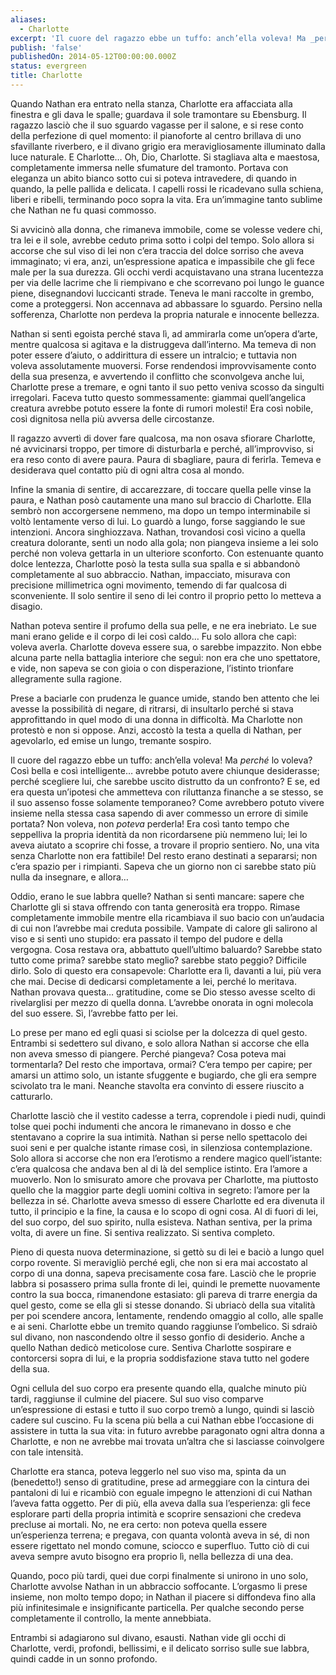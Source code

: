 ```yaml
---
aliases:
  - Charlotte
excerpt: 'Il cuore del ragazzo ebbe un tuffo: anch’ella voleva! Ma _perché_ lo voleva?'
publish: 'false'
publishedOn: 2014-05-12T00:00:00.000Z
status: evergreen
title: Charlotte
---
```

Quando Nathan era entrato nella stanza, Charlotte era affacciata alla finestra e gli dava le spalle; guardava il sole tramontare su Ebensburg. Il ragazzo lasciò che il suo sguardo vagasse per il salone, e si rese conto della perfezione di quel momento: il pianoforte al centro brillava di uno sfavillante riverbero, e il divano grigio era meravigliosamente illuminato dalla luce naturale. E Charlotte… Oh, Dio, Charlotte. Si stagliava alta e maestosa, completamente immersa nelle sfumature del tramonto. Portava con eleganza un abito bianco sotto cui si poteva intravedere, di quando in quando, la pelle pallida e delicata. I capelli rossi le ricadevano sulla schiena, liberi e ribelli, terminando poco sopra la vita. Era un’immagine tanto sublime che Nathan ne fu quasi commosso.

Si avvicinò alla donna, che rimaneva immobile, come se volesse vedere chi, tra lei e il sole, avrebbe ceduto prima sotto i colpi del tempo. Solo allora si accorse che sul viso di lei non c’era traccia del dolce sorriso che aveva immaginato; vi era, anzi, un’espressione apatica e impassibile che gli fece male per la sua durezza. Gli occhi verdi acquistavano una strana lucentezza per via delle lacrime che li riempivano e che scorrevano poi lungo le guance piene, disegnandovi luccicanti strade. Teneva le mani raccolte in grembo, come a proteggersi. Non accennava ad abbassare lo sguardo. Persino nella sofferenza, Charlotte non perdeva la propria naturale e innocente bellezza.

Nathan si sentì egoista perché stava lì, ad ammirarla come un’opera d’arte, mentre qualcosa si agitava e la distruggeva dall’interno. Ma temeva di non poter essere d’aiuto, o addirittura di essere un intralcio; e tuttavia non voleva assolutamente muoversi. Forse rendendosi improvvisamente conto della sua presenza, e avvertendo il conflitto che sconvolgeva anche lui, Charlotte prese a tremare, e ogni tanto il suo petto veniva scosso da singulti irregolari. Faceva tutto questo sommessamente: giammai quell’angelica creatura avrebbe potuto essere la fonte di rumori molesti! Era così nobile, così dignitosa nella più avversa delle circostanze.

Il ragazzo avvertì di dover fare qualcosa, ma non osava sfiorare Charlotte, né avvicinarsi troppo, per timore di disturbarla e perché, all’improvviso, si era reso conto di avere paura. Paura di sbagliare, paura di ferirla. Temeva e desiderava quel contatto più di ogni altra cosa al mondo.

Infine la smania di sentire, di accarezzare, di toccare quella pelle vinse la paura, e Nathan posò cautamente una mano sul braccio di Charlotte. Ella sembrò non accorgersene nemmeno, ma dopo un tempo interminabile si voltò lentamente verso di lui. Lo guardò a lungo, forse saggiando le sue intenzioni. Ancora singhiozzava. Nathan, trovandosi così vicino a quella creatura dolorante, sentì un nodo alla gola; non piangeva insieme a lei solo perché non voleva gettarla in un ulteriore sconforto. Con estenuante quanto dolce lentezza, Charlotte posò la testa sulla sua spalla e si abbandonò completamente al suo abbraccio. Nathan, impacciato, misurava con precisione millimetrica ogni movimento, temendo di far qualcosa di sconveniente. Il solo sentire il seno di lei contro il proprio petto lo metteva a disagio.

Nathan poteva sentire il profumo della sua pelle, e ne era inebriato. Le sue mani erano gelide e il corpo di lei così caldo… Fu solo allora che capì: voleva averla. Charlotte doveva essere sua, o sarebbe impazzito. Non ebbe alcuna parte nella battaglia interiore che seguì: non era che uno spettatore, e vide, non sapeva se con gioia o con disperazione, l’istinto trionfare allegramente sulla ragione.

Prese a baciarle con prudenza le guance umide, stando ben attento che lei avesse la possibilità di negare, di ritrarsi, di insultarlo perché si stava approfittando in quel modo di una donna in difficoltà. Ma Charlotte non protestò e non si oppose. Anzi, accostò la testa a quella di Nathan, per agevolarlo, ed emise un lungo, tremante sospiro.

Il cuore del ragazzo ebbe un tuffo: anch’ella voleva! Ma _perché_ lo voleva? Così bella e così intelligente… avrebbe potuto avere chiunque desiderasse; perché scegliere lui, che sarebbe uscito distrutto da un confronto? E se, ed era questa un’ipotesi che ammetteva con riluttanza finanche a se stesso, se il suo assenso fosse solamente temporaneo? Come avrebbero potuto vivere insieme nella stessa casa sapendo di aver commesso un errore di simile portata? Non voleva, non _poteva_ perderla! Era così tanto tempo che seppelliva la propria identità da non ricordarsene più nemmeno lui; lei lo aveva aiutato a scoprire chi fosse, a trovare il proprio sentiero. No, una vita senza Charlotte non era fattibile! Del resto erano destinati a separarsi; non c’era spazio per i rimpianti. Sapeva che un giorno non ci sarebbe stato più nulla da insegnare, e allora…

Oddio, erano le sue labbra quelle? Nathan si sentì mancare: sapere che Charlotte gli si stava offrendo con tanta generosità era troppo. Rimase completamente immobile mentre ella ricambiava il suo bacio con un’audacia di cui non l’avrebbe mai creduta possibile. Vampate di calore gli salirono al viso e si sentì uno stupido: era passato il tempo del pudore e della vergogna. Cosa restava ora, abbattuto quell’ultimo baluardo? Sarebbe stato tutto come prima? sarebbe stato meglio? sarebbe stato peggio? Difficile dirlo. Solo di questo era consapevole: Charlotte era lì, davanti a lui, più vera che mai. Decise di dedicarsi completamente a lei, perché lo meritava. Nathan provava questa… gratitudine, come se Dio stesso avesse scelto di rivelarglisi per mezzo di quella donna. L’avrebbe onorata in ogni molecola del suo essere. Sì, l’avrebbe fatto per lei.

Lo prese per mano ed egli quasi si sciolse per la dolcezza di quel gesto. Entrambi si sedettero sul divano, e solo allora Nathan si accorse che ella non aveva smesso di piangere. Perché piangeva? Cosa poteva mai tormentarla? Del resto che importava, ormai? C’era tempo per capire; per amarsi un attimo solo, un istante sfuggente e bugiardo, che gli era sempre scivolato tra le mani. Neanche stavolta era convinto di essere riuscito a catturarlo.

Charlotte lasciò che il vestito cadesse a terra, coprendole i piedi nudi, quindi tolse quei pochi indumenti che ancora le rimanevano in dosso e che stentavano a coprire la sua intimità. Nathan si perse nello spettacolo dei suoi seni e per qualche istante rimase così, in silenziosa contemplazione. Solo allora si accorse che non era l’erotismo a rendere magico quell’istante: c’era qualcosa che andava ben al di là del semplice istinto. Era l’amore a muoverlo. Non lo smisurato amore che provava per Charlotte, ma piuttosto quello che la maggior parte degli uomini coltiva in segreto: l’amore per la bellezza in sé. Charlotte aveva smesso di essere Charlotte ed era divenuta il tutto, il principio e la fine, la causa e lo scopo di ogni cosa. Al di fuori di lei, del suo corpo, del suo spirito, nulla esisteva. Nathan sentiva, per la prima volta, di avere un fine. Si sentiva realizzato. Si sentiva completo.

Pieno di questa nuova determinazione, si gettò su di lei e baciò a lungo quel corpo rovente. Si meravigliò perché egli, che non si era mai accostato al corpo di una donna, sapeva precisamente cosa fare. Lasciò che le proprie labbra si posassero prima sulla fronte di lei, quindi le premette nuovamente contro la sua bocca, rimanendone estasiato: gli pareva di trarre energia da quel gesto, come se ella gli si stesse donando. Si ubriacò della sua vitalità per poi scendere ancora, lentamente, rendendo omaggio al collo, alle spalle e ai seni. Charlotte ebbe un tremito quando raggiunse l’ombelico. Si sdraiò sul divano, non nascondendo oltre il sesso gonfio di desiderio. Anche a quello Nathan dedicò meticolose cure. Sentiva Charlotte sospirare e contorcersi sopra di lui, e la propria soddisfazione stava tutto nel godere della sua.

Ogni cellula del suo corpo era presente quando ella, qualche minuto più tardi, raggiunse il culmine del piacere. Sul suo viso comparve un’espressione di estasi e tutto il suo corpo tremò a lungo, quindi si lasciò cadere sul cuscino. Fu la scena più bella a cui Nathan ebbe l’occasione di assistere in tutta la sua vita: in futuro avrebbe paragonato ogni altra donna a Charlotte, e non ne avrebbe mai trovata un’altra che si lasciasse coinvolgere con tale intensità.

Charlotte era stanca, poteva leggerlo nel suo viso ma, spinta da un (benedetto!) senso di gratitudine, prese ad armeggiare con la cintura dei pantaloni di lui e ricambiò con eguale impegno le attenzioni di cui Nathan l’aveva fatta oggetto. Per di più, ella aveva dalla sua l’esperienza: gli fece esplorare parti della propria intimità e scoprire sensazioni che credeva precluse ai mortali. No, ne era certo: non poteva quella essere un’esperienza terrena; e pregava, con quanta volontà aveva in sé, di non essere rigettato nel mondo comune, sciocco e superfluo. Tutto ciò di cui aveva sempre avuto bisogno era proprio lì, nella bellezza di una dea.

Quando, poco più tardi, quei due corpi finalmente si unirono in uno solo, Charlotte avvolse Nathan in un abbraccio soffocante. L’orgasmo li prese insieme, non molto tempo dopo; in Nathan il piacere si diffondeva fino alla più infinitesimale e insignificante particella. Per qualche secondo perse completamente il controllo, la mente annebbiata.

Entrambi si adagiarono sul divano, esausti. Nathan vide gli occhi di Charlotte, verdi, profondi, bellissimi, e il delicato sorriso sulle sue labbra, quindi cadde in un sonno profondo.
